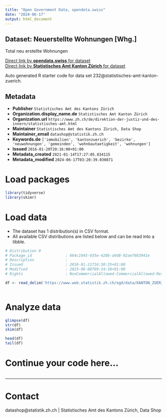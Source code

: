 ```yaml
---
title: "Open Government Data, opendata.swiss"
date: "2024-06-17"
output: html_document
---
```


## Dataset: Neuerstellte Wohnungen [Whg.]

Total neu erstellte Wohnungen

[Direct link by **opendata.swiss** for dataset](https://opendata.swiss/de/dataset/neuerstellte-wohnungen-whg)<br>
[Direct link by **Statistisches Amt Kanton Zürich** for dataset](https://www.zh.ch/de/politik-staat/gemeinden/gemeindeportraet.html)

Auto generated R starter code for data set 232@statistisches-amt-kanton-zuerich.

## Metadata

- **Publisher** `Statistisches Amt des Kantons Zürich`
- **Organization.display_name.de** `Statistisches Amt Kanton Zürich`
- **Organization.url** `https://www.zh.ch/de/direktion-der-justiz-und-des-innern/statistisches-amt.html`
- **Maintainer** `Statistisches Amt des Kantons Zürich, Data Shop`
- **Maintainer_email** `datashop@statistik.zh.ch`
- **Keywords.de** `['immobilien', 'kantonzuerich', 'bezirke', 'neuwohnungen', 'gemeinden', 'wohnbautaetigkeit', 'wohnungen']`
- **Issued** `2016-01-20T20:16:00+01:00`
- **Metadata_created** `2021-01-14T17:27:05.834115`
- **Metadata_modified** `2024-06-17T03:20:39.030871`


# Load packages

```r

library(tidyverse)
library(skimr)

```

# Load data

-   The dataset has 1 distribution(s) in CSV format.
-   All available CSV distributions are listed below and can be read into a tibble.

```r

# Distribution 0
# Package_id               : 664c1945-035e-428b-a9d8-02ae7683941e
# Description              : 
# Issued                   : 2016-01-21T16:30:35+01:00
# Modified                 : 2023-08-08T09:24:38+01:00
# Rights                   : NonCommercialAllowed-CommercialAllowed-ReferenceRequired

df <- read_delim('https://www.web.statistik.zh.ch/ogd/data/KANTON_ZUERICH_370.csv')



```

# Analyze data

```r

glimpse(df)
str(df)
skim(df)

head(df)
tail(df)

```

# Continue your code here...

```r

```

------------------------------------------------------------------------

# Contact

datashop@statistik.zh.ch | Statistisches Amt des Kantons Zürich, Data Shop
